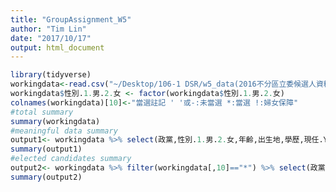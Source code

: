 ```yaml
---
title: "GroupAssignment_W5"
author: "Tim Lin"
date: "2017/10/17"
output: html_document
---
```



```r
library(tidyverse)
workingdata<-read.csv("~/Desktop/106-1 DSR/w5_data(2016不分區立委候選人資料).csv",fileEncoding = "big5")
workingdata$性別.1.男.2.女 <- factor(workingdata$性別.1.男.2.女)
colnames(workingdata)[10]<-"當選註記 ' '或-:未當選 *:當選 !:婦女保障"
#total summary
summary(workingdata)
#meaningful data summary
output1<- workingdata %>% select(政黨,性別.1.男.2.女,年齡,出生地,學歷,現任.Y.現任.N.非現任 ,colnames(workingdata)[10])
summary(output1)
#elected candidates summary
output2<- workingdata %>% filter(workingdata[,10]=="*") %>% select(政黨,性別.1.男.2.女,年齡,出生地,學歷,現任.Y.現任.N.非現任 )
summary(output2)
```

